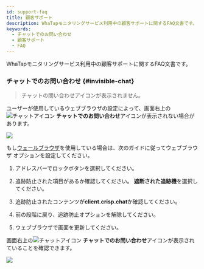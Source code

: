 ```yaml
---
id: support-faq
title: 顧客サポート
description: WhaTapモニタリングサービス利用中の顧客サポートに関するFAQ文書です。
keywords:
  - チャットでのお問い合わせ
  - 顧客サポート
  - FAQ
---
```


WhaTapモニタリングサービス利用中の顧客サポートに関するFAQ文書です。

<div className="faqs">

### チャットでのお問い合わせ {#invisible-chat}

> チャットの問い合わせアイコンが表示されません。

ユーザーが使用しているウェブブラウザの設定によって、画面右上の![チャットアイコン](/img/ico-help.svg) **チャットでのお問い合わせ**アイコンが表示されない場合があります。 

![](/img/support-faq/whale-none-crisp-chat-icon.png)

もし[ウェールブラウザ](https://whale.naver.com)を使用している場合は、次のガイドに従ってウェブブラウザ オプションを設定してください。

1. アドレスバーでロックボタンを選択してください。

   <ImgLang img='support-faq/whale-prevent-trace-01.png' desc='' />

2. 追跡防止された項目があるか確認してください。 **遮断された追跡機**を選択してください。

3. 追跡防止されたコンテンツが**client.crisp.chat**か確認してください。

   <ImgLang img='support-faq/whale-prevent-trace-02.png' desc='' />

4. 前の段階に戻り、追跡防止オプションを解除してください。

   <ImgLang img='support-faq/whale-prevent-trace-03.png' desc='' />

5. ウェブブラウザで画面を更新してください。

画面右上の![チャットアイコン](/img/ico-help.svg) **チャットでのお問い合わせ**アイコンが表示されていることを確認できます。

![](/img/support-faq/whale-visible-crisp-chat-icon.png)

</div>
